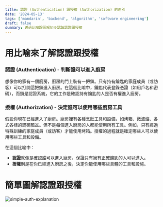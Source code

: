 ```yaml
---
title: 認證 (Authentication) 跟授權 (Authorization) 的差別
date: '2024-05-13'
tags: ['mandarin', 'backend', 'algorithm', 'software engineering']
draft: false
summary: 透過比喻跟圖解初步認識認證跟授權
---
```


# 用比喻來了解認證跟授權

### **認證 (Authentication) - 判斷誰可以進入廚房**

想像你的家有一個廚房，廚房的門上裝有一把鎖。只有持有鑰匙的家庭成員（或訪客）可以打開這把鎖進入廚房。在這個比喻中，鑰匙代表登錄憑證（如用戶名和密碼），而鎖是認證系統，它的工作是確認持有鑰匙的人是否有權進入廚房。

### **授權 (Authorization) - 決定誰可以使用哪些廚房工具**

假設你現在已經進入了廚房。廚房裡有各種烹飪工具和設備，如烤箱、微波爐、各式各樣的鍋碗瓢盆。但不是每個進入廚房的人都能使用所有工具。例如，只有經過特殊訓練的家庭成員（或訪客）才能使用烤箱。授權的過程就是確定哪些人可以使用哪些工具和設備。

在這個比喻中：

- **認證**就像是確認誰可以進入廚房，保證只有擁有正確鑰匙的人可以進入。
- **授權**則是在你已經進入廚房之後，決定你能使用哪些具體的工具和設施。

# 簡單圖解認證跟授權

![simple-auth-explanation](/static/images/programming/simple-auth-explanation.png)
